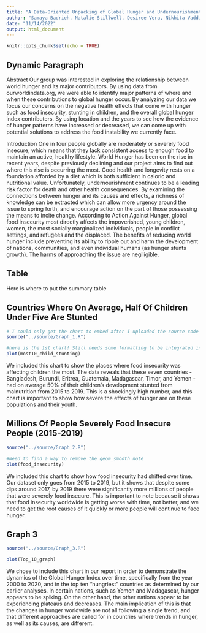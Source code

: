 ```yaml
---
title: "A Data-Oriented Unpacking of Global Hunger and Undernourishment"
author: "Samaya Badrieh, Natalie Stillwell, Desiree Vera, Nikhita Vaddineni"
date: "11/14/2022"
output: html_document
---
```


```r
knitr::opts_chunk$set(echo = TRUE)
```

## Dynamic Paragraph

Abstract
Our group was interested in exploring the relationship between world hunger and its major contributors. By using data from ourworldindata.org, we were able
to identify major patterns of where and when these contributions to global hunger occur. By analyzing our data we focus our concerns on the negative health
effects that come with hunger such as food insecurity, stunting in children, and the overall global hunger index contributers. By using location and the
years to see how the evidence of hunger patterns have increased or decreased, we can come up with potential solutions to address the food instability we
currently face. 

Introduction
One in four people globally are moderately or severely food insecure, which means that they lack consistent access to enough food to maintain an active, healthy lifestyle. World Hunger has been on the rise in recent years, despite previously declining and our project aims to find out where this rise is occurring the most. Good health and longevity rests on a foundation afforded by a diet which is both sufficient in caloric and nutritional value. Unfortunately, undernourishment continues to be a leading risk factor for death and other health consequences. By examining the connections between hunger and its causes and effects, a richness of knowledge can be extracted which can allow more urgency around the issue to spring forth, and encourage action on the part of those possessing the means to incite change. According to Action Against Hunger, global food insecurity most directly affects the impoverished, young children, women, the most socially marginalized individuals, people in conflict settings, and refugees and the displaced. The benefits of reducing world hunger include preventing its ability to ripple out and harm the development of nations, communities, and even individual humans (as hunger stunts growth). The harms of approaching the issue are negiligible. 


## Table

Here is where to put the summary table

## Countries Where On Average, Half Of Children Under Five Are Stunted
```r
# I could only get the chart to embed after I uploaded the source code 
source("../source/Graph_1.R")
```
```r
#here is the 1st chart! Still needs some formatting to be integrated into P2
plot(most10_child_stunting)
```

We included this chart to show the places where food insecurity was affecting children the most. The data reveals that these seven countries - Bangladesh, Burundi, Eritrea, Guatemala, Madagascar, Timor, and Yemen - had on average 50% of their children's development stunted from malnutrition from 2015 to 2019. This is a shockingly high number, and this chart is important to show how severe the effects of hunger are on these populations and their youth.

## Millions Of People Severely Food Insecure People (2015-2019)
```r
source("../source/Graph_2.R")
```
```r
#Need to find a way to remove the geom_smooth note
plot(food_insecurity)
```

We included this chart to show how food insecurity had shifted over time. Our dataset only goes from 2015 to 2019, but it shows that despite some dips around 2017, by 2019 there were significantly more millions of people that were severely food insecure. This is important to note because it shows that food insecurity worldwide is getting worse with time, not better, and we need to get the root causes of it quickly or more people will continue to face hunger.

## Graph 3

```r
source("../source/Graph_3.R")
```
```r
plot(Top_10_graph)
```

We chose to include this chart in our report in order to demonstrate the
dynamics of the Global Hunger Index over time, specifically from the year 2000
to 2020, and in the top ten "hungriest" countries as determined by our earlier
analyses. In certain nations, such as Yemen and Madagascar, hunger appears to be
spiking. On the other hand, the other nations appear to be experiencing plateaus
and decreases. The main implication of this is that the changes in hunger
worldwide are not all following a single trend, and that different approaches
are called for in countries where trends in hunger, as well as its causes, are different.
